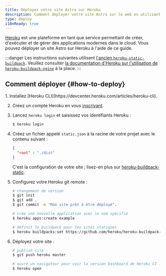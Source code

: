 ```yaml
---
title: Déployez votre site Astro sur Heroku
description: Comment déployer votre site Astro sur le web en utilisant Heroku.
type: deploy
i18nReady: true
---
```


[Heroku](https://www.heroku.com/) est une plateforme en tant que service permettant de créer, d'exécuter et de gérer des applications modernes dans le cloud. Vous pouvez déployer un site Astro sur Heroku à l'aide de ce guide.

:::danger
Les instructions suivantes utilisent [l'ancien `heroku-static-buildpack`](https://github.com/heroku/heroku-buildpack-static#warning-heroku-buildpack-static-is-deprecated). Veuillez consulter [la documentation d'Heroku sur l'utilisation de `heroku-buildpack-nginx`](https://github.com/dokku/heroku-buildpack-nginx) à la place.
:::

## Comment déployer \{#how-to-deploy\}

<Steps>
1. Installez [Heroku CLI](https://devcenter.heroku.com/articles/heroku-cli).

2. Créez un compte Heroku en vous [inscrivant](https://signup.heroku.com/).

3. Lancez `heroku login` et saisissez vos identifiants Heroku :

    ```bash
    $ heroku login
    ```

4. Créez un fichier appelé `static.json` à la racine de votre projet avec le contenu suivant :

    ```json title="static.json"
    {
      "root" : "./dist"
    }
    ```

    C'est la configuration de votre site ; lisez-en plus sur [heroku-buildpack-static](https://github.com/heroku/heroku-buildpack-static).

5. Configurez votre Heroku git remote :

    ```bash
    # changement de version
    $ git init
    $ git add .
    $ git commit -m "Mon site prêt à être déployé".

    # crée une nouvelle application avec le nom spécifié
    $ heroku apps:create example

    # définit le buildpack pour les sites statiques
    $ heroku buildpacks:set https://github.com/heroku/heroku-buildpack-static.git
    ```

6. Déployez votre site :

    ```bash
    # publish site
    $ git push heroku master

    # ouvre un navigateur pour voir la version Dashboard de Heroku CI
    $ heroku open
    ```
</Steps>
